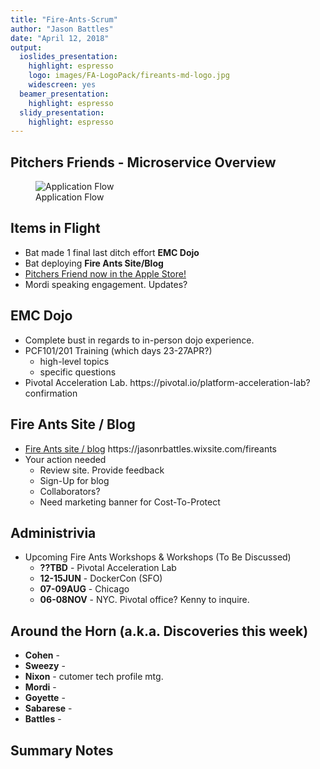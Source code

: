 ```yaml
---
title: "Fire-Ants-Scrum"
author: "Jason Battles"
date: "April 12, 2018"
output:
  ioslides_presentation:
    highlight: espresso
    logo: images/FA-LogoPack/fireants-md-logo.jpg
    widescreen: yes
  beamer_presentation:
    highlight: espresso
  slidy_presentation:
    highlight: espresso
---
```

## Pitchers Friends - Microservice Overview
![Application Flow](images/pf-appflow3.png)

## Items in Flight
* Bat made 1 final last ditch effort **EMC Dojo** 
* Bat deploying **Fire Ants Site/Blog**
* [Pitchers Friend now in the Apple Store!](  https://itunes.apple.com/us/app/pitchers-friend/id1309804498?mt=8)
* Mordi speaking engagement. Updates?

## EMC Dojo
* Complete bust in regards to in-person dojo experience.
* PCF101/201 Training (which days 23-27APR?)
    - high-level topics
    - specific questions
* Pivotal Acceleration Lab. https://pivotal.io/platform-acceleration-lab?confirmation

## Fire Ants Site / Blog
*  [Fire Ants site / blog](  https://jasonrbattles.wixsite.com/fireants)  https://jasonrbattles.wixsite.com/fireants
* Your action needed
     - Review site.  Provide feedback
     - Sign-Up for blog
     - Collaborators?
     - Need marketing banner for Cost-To-Protect

## Administrivia
* Upcoming Fire Ants Workshops & Workshops (To Be Discussed)
    - **??TBD** - Pivotal Acceleration Lab
    - **12-15JUN** - DockerCon (SFO)
    - **07-09AUG** - Chicago 
    - **06-08NOV** - NYC.  Pivotal office? Kenny to inquire.
    
## Around the Horn (a.k.a. Discoveries this week)

* **Cohen** - 
* **Sweezy** - 
* **Nixon** - cutomer tech profile mtg.
* **Mordi** - 
* **Goyette** - 
* **Sabarese** - 
* **Battles** -  

## Summary Notes
                    
                                
